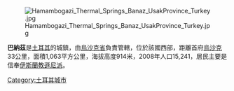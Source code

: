 [[Image:Hamambogazi_Thermal_Springs_Banaz_UsakProvince_Turkey.jpg|right]]

'''巴納茲'''是[[土耳其|土耳其]]的城鎮，由[[烏沙克省|烏沙克省]]負責管轄，位於該國西部，距離首府[[烏沙克|烏沙克]]33公里，面積1,063平方公里，海拔高度914米，2008年人口15,241，居民主要是信奉[[伊斯蘭教|伊斯蘭教]][[遜尼派|遜尼派]]。

{{Turkey-geo-stub}}
[[Category:土耳其城市|Category:土耳其城市]]